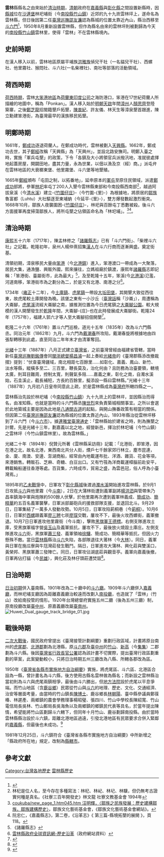 {{台灣歷史}}

'''雲林'''縣縣名之由來始於[[台灣清治時期|清治時期]]，[[清朝|清朝]]政府在[[嘉義縣_(清朝)|嘉義縣]]與[[彰化縣_(清朝)|彰化縣]]之間設置新縣時，因[[雲林縣舊城|縣城]]位在[[沙連堡|沙連堡]]林圯埔街（今[[南投縣|南投縣]][[竹山鎮_(台灣)|竹山鎮]]）近郊的九十九崁雲林坪上，遂命名為雲林縣，但日後因第二任[[臺灣巡撫|臺灣巡撫]][[邵友濂|邵友濂]]認為縣城的位置太靠近內山，縣治西移至[[斗六市|斗六門]]<ref name="張">{{cite book|author=張志遠 |title=臺灣的古城 |publisher=遠足文化 |location=臺北縣新店市 |isbn=978-986-6731-00-6 |page=118－119頁|date=2007年9月}}</ref>，1950年8月重新設置雲林縣，但作為縣名由來的雲林坪則被劃歸為今天的[[南投縣|南投縣]][[竹山鎮_(台灣)|竹山鎮]]雲林里，使得「雲林」不在雲林縣境內。
==史前時期==
在漢人移入以前，雲林地區原屬平埔族[[洪雅族|洪雅族]]偵兒干社（一名貓兒干社）、西螺社、他里霧社、猴悶社、斗六社(一名柴裡社)、南社等部落的活動領域。

==荷西時期==
[[台灣荷蘭統治時期|荷西時期]]，雲林[[笨港|大笨港地區]]為[[荷蘭東印度公司|荷蘭東印度公司]]之海防港口，笨港在17世紀荷蘭人所描繪的地圖中，稱為「Ponkan」。漢人移入始於[[明朝|明朝]][[天启_(明朝)|天啟]]年間[[漳州府|漳州]]人[[顏思齊|顏思齊]]登陸築寨，之後[[鄭芝龍|鄭芝龍]]招閩籍墾戶拓墾，[[陳衷紀|陳衷紀]]、許友儀、林天生等漳泉墾首跟進，陳立勳建笨港街，為臺灣最早的漢族移民拓墾。

==明鄭時期==
1661年，[[鄭成功|鄭成功]]逐退荷蘭人。在鄭成功時代，雲林被劃入[[天興縣|天興縣]]。1662年，鄭成功去世，其子[[鄭經|鄭經]]改稱「天興縣」為「天興州」，並設北路安撫司。明鄭入臺之時，實施「軍兵屯墾」的政策，下令「各鎮及大小將領官兵派撥汛地，准就彼處擇地起蓋房屋，開闢田地，盡其力量，永為世業，以佃以漁及京（經）商。」派屯弁在雲林地區的大衰榔東堡、他里霧堡、斗六堡等地墾殖。

1665年[[鄭經|鄭經]]頒布「屯田之制，以拓番地」，延申原本的[[軍屯|軍屯]]至原住民領域，派遣[[鄭成功|鄭成功]]部將，參軍[[林圯|林圯]]率屯丁200人入墾今雲林縣東部和今南投縣西南部<ref>林杞是位人名，至今存在多種寫法：林杞、林屺、林圮、林驥，但仍無考古證實何種是真名。《社寮三百年開發史》林文龍 社寮文教基金會 1994年</ref>，越過阿拔泉溪（今[[清水溪_(濁水溪)|清水溪]]）建立-{[[竹圍仔庄|竹圍仔庄]]}-（今竹圍-{里}-）為根據地，將原居的[[鄒族|鄒族]]魯富都（Luhtu）大社驅逐至東埔蚋（今延平-{里}-），雙方爆發數起激烈衝突。1668年10月，鄒族人夜襲圍困-{[[竹圍仔庄|竹圍仔庄]]}-，林圯與百餘屯丁悉數被殺。後斗六方面援軍再度掃蕩鄒族人，將所屯墾之佔領區命名為「林圯埔」。<ref name="鄒">[http://home.educities.edu.tw/ coukuba/new_page_1.htm045.htm 汪明輝，〈鄒族之民族發展：歷史建構鄒族，鄒族建構歷史〉]{{dead link|date=2018年4月 |bot=InternetArchiveBot |fix-attempted=yes }}，鄒族文化藝術基金會，《鄒族文化藝術基金會網站》。</ref><ref name="嘉義">阮忠仁，《嘉義縣志》，第二卷，《沿革志》《 第三篇-縣境拓墾的展開 》，頁118。</ref>。

==清治時期==
[[康熙|康熙]]五十六年（1717年），陳孟林修之「[[諸羅縣志|諸羅縣志]]」已有「斗六門街」、「柴裡斗六社」之記載。乾隆初年，泉州人楊仲熹招集[[臺灣漢人|漢人]]在斗六行商而逐漸興盛。奠定街基。

清領初期，漳泉移民大量由[[笨港|笨港]]（今[[北港鎮_(台灣)|北港鎮]]）進入，笨港渡口一帶成為一大聚落，居民大集，通漁鹽、興販外國，熙來攘往，立媽祖廟於鎮渡，康熙年[[諸羅縣|諸羅縣]]志即記稱：「笨港街、臺屬街市，此為最大」<ref>《諸羅縣志》</ref>，及至乾隆十五年，笨溪(今[[北港溪|北港溪]])氾濫，河道南移，笨港街市為之劃分為二，於是又有北港、南港之分<ref>[https://www.yunlin.gov.tw/cp.aspx?n=1356 雲林縣政府全球資訊網-歷史沿革]（政府網站資料）</ref>。

1734年（[[雍正|雍正]]十二年），今[[土庫鎮|土庫鎮]]、[[虎尾鎮|虎尾鎮]]一帶設[[大坵田堡|大坵田堡]]，其開墾大致從西往東，故虎尾較土庫開發為晚。該堡之東有一小沙丘（[[臺灣話|臺灣話]]稱「沙崙」），周遭稱為大崙腳，[[虎尾溪|虎尾溪]]流經大崙腳之南，據推測位置為今日虎尾鎮之[[大崙腳公園_(虎尾鎮)|大崙腳公園]]。較大規模的漢人開墾發生於[[乾隆|乾隆]]年間，大崙腳-{庄}-也在此時發展成大崙腳街。乾隆24年（1757年），福建人郭六才等人至大崙腳招佃開墾<ref>{{cite journal|title=清代雲林地區農業墾殖的環境問題|author=陳國川|url=http://www.twcenter.org.tw/wp-content/uploads/2015/05/g02_07_02_03.pdf|format=PDF|year=2001|work=台灣文獻|volume=51|issue=1|page=495-538}}</ref>。

乾隆二十六年（1761年）置斗六門巡檢，道光十五年（1835年）改為斗六門縣丞。同治元年（1862年）九月，斗六門為[[戴潮春|戴潮春]]所攻陷，戴潮春旋將根據地由四張犁轉移到此處，直至同治二年年末才由清軍奪回。

[[光緒|光緒]]十三年（1887年）八月正式建立[[臺灣省|臺灣省]]，之前臺灣曾經由福建省管轄，當時新任[[福建臺灣巡撫|臺灣巡撫]][[劉銘傳|劉銘傳]]會同[[閩浙總督|閩浙總督]][[楊昌濬|楊昌濬]]一起上奏給[[光緒帝|光緒帝]]的《臺灣郡縣添改撤裁摺》提到：“伏查臺灣疆域，南北相距七百餘里……如彰化、嘉義、鳳山、新竹、淡水等縣，縱橫多至二、三百里，鞭長莫及，治化何由？且防務為治臺要領，轄境太廣，則耳目難周，控制太寬，則聲氣多阻……嘉義之東，彰化之南，自濁水溪始，石圭溪止，截長補短，方長約百餘里，擬添設一縣曰雲林縣。”光緒十三年（1887年）九月初八日皇帝同意此上疏，於是雲林縣成為[[臺灣府|臺灣府]]所轄四縣之一。

雲林縣治先設於林圯埔（今[[南投縣|南投縣]][[竹山鎮_(台灣)|竹山鎮]]）九十九崁上的雲林坪，並因縣治而得名，由准知縣，也就是當時的斗六門縣丞[[陳世烈|陳世烈]]來負責築城相關事宜。之所以會選於此地築城主要是因為此地是[[八通關古道|八通關古道]]的起點，與開山撫番政策有相當的關係。但因第二任[[臺灣巡撫|臺灣巡撫]][[邵友濂|邵友濂]]認為縣城的位置太靠近內山，1893年縣治從雲林坪移到了斗六門（今[[斗六市|斗六市]]）。據[[連雅堂|連雅堂]][[臺灣通史|臺灣通史]]：「雲林縣始於建省之時，則為撫墾之計爾，先是光緒十三年，劃嘉義以北之地，經營新邑，擇治於林圯埔（今竹山鎮）之雲林坪（今竹山鎮雲林里）。故為雲林縣。」

光緒二十年（1894年）倪贊元所著《雲林縣采訪冊》記載：「北港街，即笨港，因在港之北，故名北港，東西南北共分人街，煙戶七千餘家郊行林立，塵市昆連，金、廈、南澳、安邊、澎湖商船，經常由內地載運布批、洋酒、雜貨、花金等項，來港銷售。轉販石、芝麻、奇糖、白豆出口。又有竹筏為洋商載運樟腦前赴安平，轉載輪船運往香港等處。百貨集，六時成市，貿易之盛，為雲邑冠，俗人呼為小臺灣焉。」

1895年的[[乙未戰爭|乙未戰爭]]中，日軍攻下[[彰化縣城|彰化縣城]]後渡過[[濁水溪|濁水溪]]開始進攻雲林縣，於9月1日攻抵[[斗六|斗六]]與他里霧（今[[斗南鎮|斗南]]），2日在大蒲林街遭到義軍副將[[楊洪泗|楊洪泗]]與管帶朱乃昌率鎮海中軍與炮隊約500餘人伏擊，於他里霧再次遭到義軍林義成、[[簡成功|簡成功]]、[[簡精華|簡精華]]約五百名義軍襲擊，日軍派部屬砲兵的援救部隊支援，並退回北斗。9月29日，日軍集結了一萬多人發動攻勢。10月5日，日軍攻陷莿桐巷（今[[莿桐鄉|莿桐]]）。10月6日，日軍於[[西螺鎮|西螺]]跟義軍[[廖三聘|廖三聘]]七崁[[廖琛|廖琛]]交戰，屢攻不下，最後火攻西螺街，義軍撤退。10月7日日軍進攻他里霧街（今斗南），擊敗[[黑旗軍|黑旗軍]][[王德標|王德標]]。右側支隊進攻土庫，受黑旗軍福字營[[吳玉山|吳玉山]]及義軍抵抗，屢攻不下，最後放火燒毀土庫庄。左側支隊進攻[[斗六市|斗六]]街，黑旗軍[[蕭三發|蕭三發]]、義軍領袖[[徐驤|徐驤]]、簡成功、簡精華等抵抗，但因火力懸殊不敵。當日[[雲林縣|雲林縣]]縣治[[斗六市|斗六]]失陷，各部隊退往大莆林（今[[大林鎮_(臺灣)|大林]]）。同日，義軍與日軍在施瓜寮與牛尫灣莊發生戰鬥。隔日，日軍進攻大蒲林、興化莊與雙溪口，黃榮邦、黑旗軍蕭三發陣亡。同日，日軍攻佔湖底莊與觀音亭。義軍向嘉義後撤，日軍再佔打貓（今[[民雄鄉|民雄]]），興化莊及林仔頭莊遭焚毀<ref>{{Cite web |url=http://memory.ncl.edu.tw/tm_cgi/hypage.cgi?HYPAGE=toolbox_figure_detail.hpg&project_id=twpeop&dtd_id=15&subject_name=%E8%87%BA%E7%81%A3%E6%AD%B7%E5%8F%B2%E4%BA%BA%E7%89%A9%E5%B0%8F%E5%82%B3--%E6%98%8E%E6%B8%85%E6%9A%A8%E6%97%A5%E6%93%9A%E6%99%82%E6%9C%9F&subject_url=toolbox_figure.hpg&xml_id=0000300746&who=%E7%B0%A1%E7%BE%A9 |title=台灣記憶-簡義 |accessdate=2009-07-10 |archive-date=2016-03-04 |archive-url=https://web.archive.org/web/20160304191332/http://memory.ncl.edu.tw/tm_cgi/hypage.cgi?HYPAGE=toolbox_figure_detail.hpg&project_id=twpeop&dtd_id=15&subject_name=%E8%87%BA%E7%81%A3%E6%AD%B7%E5%8F%B2%E4%BA%BA%E7%89%A9%E5%B0%8F%E5%82%B3--%E6%98%8E%E6%B8%85%E6%9A%A8%E6%97%A5%E6%93%9A%E6%99%82%E6%9C%9F&subject_url=toolbox_figure.hpg&xml_id=0000300746&who=%E7%B0%A1%E7%BE%A9 |dead-url=yes }}</ref>。

==日治時期==
[[台灣日治時期|日治初期]]併入臺南縣，1901年改為二十廳中的[[斗六廳|斗六廳]]。1909年斗六廳併入[[嘉義廳|嘉義廳]]，而林圯埔支廳因為距離嘉義廳治較遠而改劃入[[南投廳|南投廳]]，也造就了「雲林」（竹山）改給南投管的情形。1920年台灣總督府實施五州二廳（後為五州三廳）制，原南投廳改屬[[臺中州|臺中州]]、原嘉義廳改屬[[臺南州|臺南州]]。
[[File:Huwei_Dual_gauge_track_bridge_01.jpg|thumb]]

==戰後時期==
[[臺灣戰後時期|二次大戰後]]，國民政府曾提出《臺灣接管計劃綱要》重劃行政區域，計畫將原台南州的[[虎尾郡|虎尾郡]]、[[北港郡|北港郡]]劃為北港縣，原[[斗六郡|斗六郡]]及[[臺中州|臺中州]]的[[竹山郡|竹山]]、[[新高郡|新高]]（今[[集集鎮|集集]]）二郡劃為斗六縣。後因[[臺灣省行政長官公署|臺灣省行政長官公署]]認為該計畫不切實際，提出臺灣行政區劃重劃的草案，此案變動較小，只將日治時期五州三廳改為八縣、所轄各郡改為區。

1950年《[[臺灣省各縣市實施地方自治綱要|臺灣省各縣市實施地方自治綱要]]》實施，將虎尾區、斗六區、北港區合設為一縣，曾計畫名為斗六縣，後方使用古縣名雲林做為縣名；而新設之雲林縣治當初則為斗六與虎尾兩鎮相爭，最後由斗六勝出，但[[臺灣雲林地方法院|地方法院]]設於虎尾以平息爭端。而竹山地區（含[[鹿谷鄉|鹿谷鄉]]）民眾從竹山與[[斗六|斗六]]的地理、歷史、文化、交通經濟、治安等層面考量，由當時的竹山鎮長[[陳博土|陳博土]]、鹿谷鄉長[[林朝陽|林朝陽]]、臺中縣參議員鄭葆椿、林遲產、兩鄉鎮的農會學務理事楊昭璧、張四川、竹山中學校長陳紹寬、竹山電信局長吳林、竹山郵局長吳海魚以及兩鄉鎮的鄉鎮民代表等具名，於當年提出陳情，希望能將竹山區劃歸斗六轄下，但同年十月竹山、鹿谷劃歸南投縣。由於當時雲林縣縣治設於斗六鎮，距離北港地區過遠，引發北港地區有民眾要求合併入緊鄰的[[嘉義縣|嘉義縣]]，但最後也未成功。<ref>{{cite web|url=http://mapstalk.blogspot.tw/2011/11/blog-post_4.html|title=地圖會說話-未實現的臺灣行政區劃 (三)|author=葉高華|date=2011-01-05|accessdate=2013-10-18|archive-date=2013-10-15|archive-url=https://web.archive.org/web/20131015033543/http://mapstalk.blogspot.tw/2011/11/blog-post_4.html|dead-url=no}}</ref>

1981年12月25日，斗六鎮符合《臺灣省各縣市實施地方自治綱要》中所新增之「縣政府所在地」規定，改制為[[縣轄市|縣轄市]]。

==參考文獻==
{{reflist}}

{{臺灣歷史 (依行政區劃分)}}

[[Category:台灣各地歷史|Category:台灣各地歷史]]
[[Category:雲林縣歷史|]]